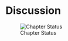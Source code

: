 # Discussion

![Chapter Status](https://img.shields.io/badge/status-none-blue)

<!--# Limitations of the biofilm model


## Potential of the biofilm model


## Future directions -->